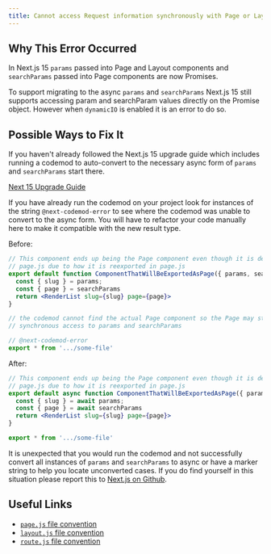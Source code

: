 ```yaml
---
title: Cannot access Request information synchronously with Page or Layout or Route `params` or Page `searchParams`
---
```


## Why This Error Occurred

In Next.js 15 `params` passed into Page and Layout components and `searchParams` passed into Page components are now Promises.

To support migrating to the async `params` and `searchParams` Next.js 15 still supports accessing param and searchParam values directly on the Promise object. However when `dynamicIO` is enabled it is an error to do so.

## Possible Ways to Fix It

If you haven't already followed the Next.js 15 upgrade guide which includes running a codemod to auto-convert to the necessary async form of `params` and `searchParams` start there.

[Next 15 Upgrade Guide](/docs/app/guides/upgrading/version-15#async-request-apis-breaking-change)

If you have already run the codemod on your project look for instances of the string `@next-codemod-error` to see where the codemod was unable to convert to the async form. You will have to refactor your code manually here to make it compatible with the new result type.

Before:

```jsx filename=".../some-file.js"
// This component ends up being the Page component even though it is defined outside of
// page.js due to how it is reexported in page.js
export default function ComponentThatWillBeExportedAsPage({ params, searchParams }) {
  const { slug } = params;
  const { page } = searchParams
  return <RenderList slug={slug} page={page}>
}
```

```jsx filename="app/page.js"
// the codemod cannot find the actual Page component so the Page may still have remaining
// synchronous access to params and searchParams

// @next-codemod-error
export * from '.../some-file'
```

After:

```jsx filename=".../some-file.js"
// This component ends up being the Page component even though it is defined outside of
// page.js due to how it is reexported in page.js
export default async function ComponentThatWillBeExportedAsPage({ params, searchParams }) {
  const { slug } = await params;
  const { page } = await searchParams
  return <RenderList slug={slug} page={page}>
}
```

```jsx filename="app/page.js"
export * from '.../some-file'
```

It is unexpected that you would run the codemod and not successfully convert all instances of `params` and `searchParams` to async or have a marker string to help you locate unconverted cases. If you do find yourself in this situation please report this to [Next.js on Github](https://github.com/vercel/next.js/issues).

## Useful Links

- [`page.js` file convention](/docs/app/api-reference/file-conventions/page)
- [`layout.js` file convention](/docs/app/api-reference/file-conventions/layout)
- [`route.js` file convention](/docs/app/api-reference/file-conventions/route)
